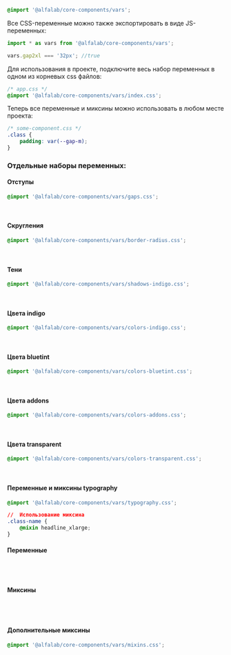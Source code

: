
```css
@import '@alfalab/core-components/vars';
```

Все CSS-переменные можно также экспортировать в виде JS-переменных:

```typescript
import * as vars from '@alfalab/core-components/vars';

vars.gap2xl === '32px'; //true
```

Для использования в проекте, подключите весь набор переменных в одном из корневых css файлов:

```css
/* app.css */
@import '@alfalab/core-components/vars/index.css';
```

Теперь все переменные и миксины можно использовать в любом месте проекта:

```css
/* some-component.css */
.class {
    padding: var(--gap-m);
}
```

### Отдельные наборы переменных:

#### Отступы

```css
@import '@alfalab/core-components/vars/gaps.css';
```

<CssVars css={gaps} expandable />
&nbsp;

#### Скругления

```css
@import '@alfalab/core-components/vars/border-radius.css';
```

<CssVars css={borderRadius} expandable />
&nbsp;

#### Тени

```css
@import '@alfalab/core-components/vars/shadows-indigo.css';
```

<CssVars css={shadowsIndigo} expandable />
&nbsp;

#### Цвета indigo

```css
@import '@alfalab/core-components/vars/colors-indigo.css';
```

<CssVars css={colorsIndigo} expandable />
&nbsp;

#### Цвета bluetint

```css
@import '@alfalab/core-components/vars/colors-bluetint.css';
```

<CssVars css={colorsBluetint} expandable />
&nbsp;

#### Цвета addons

```css
@import '@alfalab/core-components/vars/colors-addons.css';
```

<CssVars css={colorsAddons} expandable />
&nbsp;

#### Цвета transparent

```css
@import '@alfalab/core-components/vars/colors-transparent.css';
```

<CssVars css={colorsTransparent} expandable />
&nbsp;

#### Переменные и миксины typography

```css
@import '@alfalab/core-components/vars/typography.css';

//  Использование миксина
.class-name {
    @mixin headline_xlarge;
}
```

#### Переменные

#

#

<CssVars css={typography} expandable />
&nbsp;

#### Миксины

#

#

<CssVars css={typography} expandable type='mixins' />
&nbsp;

#### Дополнительные миксины

```css
@import '@alfalab/core-components/vars/mixins.css';
```

<CssVars css={mixins} expandable type='mixins' />
&nbsp;
